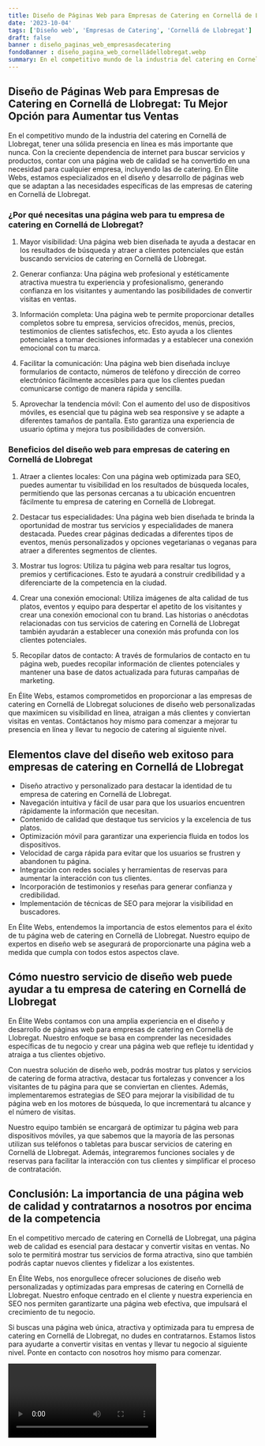 ```yaml
---
title: Diseño de Páginas Web para Empresas de Catering en Cornellá de Llobregat
date: '2023-10-04'
tags: ['Diseño web', 'Empresas de Catering', 'Cornellá de Llobregat']
draft: false
banner : diseño_paginas_web_empresasdecatering
fondoBanner : diseño_pagina_web_cornelládellobregat.webp
summary: En el competitivo mundo de la industria del catering en Cornellá de Llobregat, tener una sólida presencia en línea es más importante que nunca. Con la creciente dependencia de internet para buscar servicios y productos, contar con una página web de calidad se ha convertido en una necesidad para cualquier empresa, incluyendo las de catering. En Élite Webs, estamos especializados en el diseño y desarrollo de páginas web que se adaptan a las necesidades específicas de las empresas de catering en Cornellá de Llobregat.
---
```


## Diseño de Páginas Web para Empresas de Catering en Cornellá de Llobregat: Tu Mejor Opción para Aumentar tus Ventas

En el competitivo mundo de la industria del catering en Cornellá de Llobregat, tener una sólida presencia en línea es más importante que nunca. Con la creciente dependencia de internet para buscar servicios y productos, contar con una página web de calidad se ha convertido en una necesidad para cualquier empresa, incluyendo las de catering. En Élite Webs, estamos especializados en el diseño y desarrollo de páginas web que se adaptan a las necesidades específicas de las empresas de catering en Cornellá de Llobregat.

### ¿Por qué necesitas una página web para tu empresa de catering en Cornellá de Llobregat?

1. Mayor visibilidad: Una página web bien diseñada te ayuda a destacar en los resultados de búsqueda y atraer a clientes potenciales que están buscando servicios de catering en Cornellá de Llobregat.

2. Generar confianza: Una página web profesional y estéticamente atractiva muestra tu experiencia y profesionalismo, generando confianza en los visitantes y aumentando las posibilidades de convertir visitas en ventas.

3. Información completa: Una página web te permite proporcionar detalles completos sobre tu empresa, servicios ofrecidos, menús, precios, testimonios de clientes satisfechos, etc. Esto ayuda a los clientes potenciales a tomar decisiones informadas y a establecer una conexión emocional con tu marca.

4. Facilitar la comunicación: Una página web bien diseñada incluye formularios de contacto, números de teléfono y dirección de correo electrónico fácilmente accesibles para que los clientes puedan comunicarse contigo de manera rápida y sencilla.

5. Aprovechar la tendencia móvil: Con el aumento del uso de dispositivos móviles, es esencial que tu página web sea responsive y se adapte a diferentes tamaños de pantalla. Esto garantiza una experiencia de usuario óptima y mejora tus posibilidades de conversión.

### Beneficios del diseño web para empresas de catering en Cornellá de Llobregat

1. Atraer a clientes locales: Con una página web optimizada para SEO, puedes aumentar tu visibilidad en los resultados de búsqueda locales, permitiendo que las personas cercanas a tu ubicación encuentren fácilmente tu empresa de catering en Cornellá de Llobregat.

2. Destacar tus especialidades: Una página web bien diseñada te brinda la oportunidad de mostrar tus servicios y especialidades de manera destacada. Puedes crear páginas dedicadas a diferentes tipos de eventos, menús personalizados y opciones vegetarianas o veganas para atraer a diferentes segmentos de clientes.

3. Mostrar tus logros: Utiliza tu página web para resaltar tus logros, premios y certificaciones. Esto te ayudará a construir credibilidad y a diferenciarte de la competencia en la ciudad.

4. Crear una conexión emocional: Utiliza imágenes de alta calidad de tus platos, eventos y equipo para despertar el apetito de los visitantes y crear una conexión emocional con tu brand. Las historias o anécdotas relacionadas con tus servicios de catering en Cornellá de Llobregat también ayudarán a establecer una conexión más profunda con los clientes potenciales.

5. Recopilar datos de contacto: A través de formularios de contacto en tu página web, puedes recopilar información de clientes potenciales y mantener una base de datos actualizada para futuras campañas de marketing.

En Élite Webs, estamos comprometidos en proporcionar a las empresas de catering en Cornellá de Llobregat soluciones de diseño web personalizadas que maximicen su visibilidad en línea, atraigan a más clientes y conviertan visitas en ventas. Contáctanos hoy mismo para comenzar a mejorar tu presencia en línea y llevar tu negocio de catering al siguiente nivel.

<GifSeo />

<Cta />

## Elementos clave del diseño web exitoso para empresas de catering en Cornellá de Llobregat

- Diseño atractivo y personalizado para destacar la identidad de tu empresa de catering en Cornellá de Llobregat.
- Navegación intuitiva y fácil de usar para que los usuarios encuentren rápidamente la información que necesitan.
- Contenido de calidad que destaque tus servicios y la excelencia de tus platos.
- Optimización móvil para garantizar una experiencia fluida en todos los dispositivos.
- Velocidad de carga rápida para evitar que los usuarios se frustren y abandonen tu página.
- Integración con redes sociales y herramientas de reservas para aumentar la interacción con tus clientes.
- Incorporación de testimonios y reseñas para generar confianza y credibilidad.
- Implementación de técnicas de SEO para mejorar la visibilidad en buscadores.

En Élite Webs, entendemos la importancia de estos elementos para el éxito de tu página web de catering en Cornellá de Llobregat. Nuestro equipo de expertos en diseño web se asegurará de proporcionarte una página web a medida que cumpla con todos estos aspectos clave.

## Cómo nuestro servicio de diseño web puede ayudar a tu empresa de catering en Cornellá de Llobregat

En Élite Webs contamos con una amplia experiencia en el diseño y desarrollo de páginas web para empresas de catering en Cornellá de Llobregat. Nuestro enfoque se basa en comprender las necesidades específicas de tu negocio y crear una página web que refleje tu identidad y atraiga a tus clientes objetivo.

Con nuestra solución de diseño web, podrás mostrar tus platos y servicios de catering de forma atractiva, destacar tus fortalezas y convencer a los visitantes de tu página para que se conviertan en clientes. Además, implementaremos estrategias de SEO para mejorar la visibilidad de tu página web en los motores de búsqueda, lo que incrementará tu alcance y el número de visitas.

Nuestro equipo también se encargará de optimizar tu página web para dispositivos móviles, ya que sabemos que la mayoría de las personas utilizan sus teléfonos o tabletas para buscar servicios de catering en Cornellá de Llobregat. Además, integraremos funciones sociales y de reservas para facilitar la interacción con tus clientes y simplificar el proceso de contratación.

## Conclusión: La importancia de una página web de calidad y contratarnos a nosotros por encima de la competencia

En el competitivo mercado de catering en Cornellá de Llobregat, una página web de calidad es esencial para destacar y convertir visitas en ventas. No solo te permitirá mostrar tus servicios de forma atractiva, sino que también podrás captar nuevos clientes y fidelizar a los existentes.

En Élite Webs, nos enorgullece ofrecer soluciones de diseño web personalizadas y optimizadas para empresas de catering en Cornellá de Llobregat. Nuestro enfoque centrado en el cliente y nuestra experiencia en SEO nos permiten garantizarte una página web efectiva, que impulsará el crecimiento de tu negocio.

Si buscas una página web única, atractiva y optimizada para tu empresa de catering en Cornellá de Llobregat, no dudes en contratarnos. Estamos listos para ayudarte a convertir visitas en ventas y llevar tu negocio al siguiente nivel. Ponte en contacto con nosotros hoy mismo para comenzar.

<Video />

<CtaBot job='Empresas de Catering' city='Cornellá de Llobregat'/>

<Gmaps query='Cornellá de Llobregat+españa+maps' />